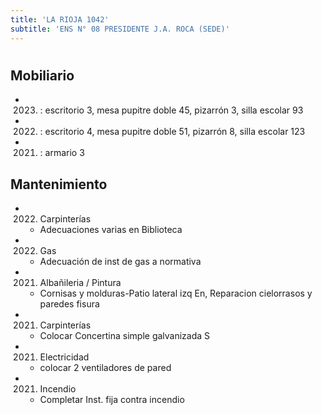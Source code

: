 ```yaml
---
title: 'LA RIOJA 1042'
subtitle: 'ENS N° 08 PRESIDENTE J.A. ROCA (SEDE)'
---
```


#


## Mobiliario

*  (2023) : escritorio 3, mesa pupitre doble 45, pizarrón 3, silla escolar 93 

*  (2022) : escritorio 4, mesa pupitre doble 51, pizarrón 8, silla escolar 123 

*  (2021) : armario 3 





## Mantenimiento

*  (2022) Carpinterías 
    + Adecuaciones varias en Biblioteca

*  (2022) Gas 
    + Adecuación de inst de gas a normativa

*  (2021) Albañileria / Pintura 
    + Cornisas y molduras-Patio lateral izq En, Reparacion cielorrasos y paredes fisura

*  (2021) Carpinterías 
    + Colocar Concertina simple galvanizada  S

*  (2021) Electricidad 
    + colocar 2 ventiladores de pared

*  (2021) Incendio 
    + Completar Inst. fija contra incendio



